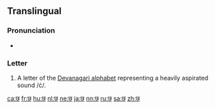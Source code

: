 {{Devanagari character info|hex=91b|name=DEVANAGARI LETTER CHA|image=[[File:Deva-छ-order.gif|100px]]}}
==Translingual==

===Pronunciation===
* {{IPA|/tʃʰ/|lang=mul}}

===Letter===
{{mul-Deva|cha}}

# A letter of the [[Devanagari alphabet]] representing a heavily aspirated sound /ć/.

[[ca:छ]]
[[fr:छ]]
[[hu:छ]]
[[nl:छ]]
[[ne:छ]]
[[ja:छ]]
[[nn:छ]]
[[ru:छ]]
[[sa:छ]]
[[zh:छ]]